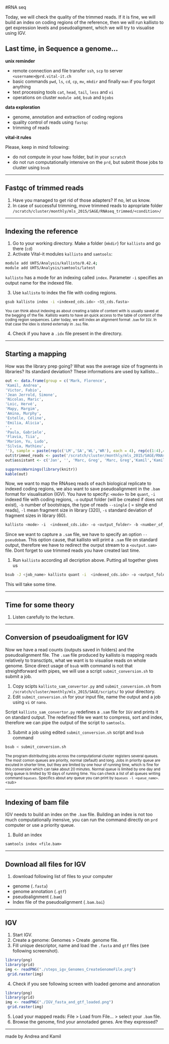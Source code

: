 #RNA seq

Today, we will check the quality of the trimmed reads. If it is fine, we will build an index on coding regions of the reference, then we will run kallisto to get expression levels and pseudoaligment, which we will try to visualise using IGV.

## Last time, in Sequence a genome...

**unix reminder**

- remote connection and file transfer `ssh`, `scp` to server `<username>@prd.vital-it.ch`
- basic commands `pwd`, `ls`, `cd`, `cp`, `mv`, `mkdir` and finally `man` if you forgot anything
- text processing tools `cat`, `head`, `tail`, `less` and `vi`
- operations on cluster `module add`, `bsub` and `bjobs`

**data exploration**

- genome, annotation and extraction of coding regions
- quality control of reads using `fastqc`
- trimming of reads

**vital-it rules**

Please, keep in mind following:

* do not compute in your `home` folder, but in your `scratch`
* do not run computationally intensive on the `prd`, but submit those jobs to cluster using `bsub`

***

## Fastqc of trimmed reads

1. Have you managed to get rid of those adapters? If no, let us know.
2. In case of successful trimming, move trimmed reads to apropriate folder `/scratch/cluster/monthly/mls_2015/SAGE/RNAseq_trimmed/<condition>/`

***

## Indexing the reference

1. Go to your working directory. Make a folder (`mkdir`) for `kallisto` and go there (`cd`)
2. Activate Vital-it modules `kallisto` and `samtools`:

```bash
module add UHTS/Analysis/kallisto/0.42.4;
module add UHTS/Analysis/samtools/latest
```

`kallisto` has a mode for an indexing called `index`. Parameter `-i` specifies an output name for the indexed file. 
 
3. Use `kallisto` to index the file with coding regions.

```bash
gsub kallisto index -i <indexed_cds.idx> <S5_cds.fasta>
```

<sub>
You can think about indexing as about creating a table of content with is usually saved at the begging of the file. Kallisto wants to have an quick access to the table of content of the coding region sequences. Later today, we will index an alignment format `.bam` for `IGV`. In that case the idex is stored externaly in `.bai` file.
</sub>

4. Check if you have a `.idx` file present in the directory.

***

## Starting a mapping

How was the library prep going? What was the average size of fragments in libraries? Its standard deviation? These informations are used by kallisto...

```r

out <- data.frame(group = c('Mark, Florence',
'Kamil, Andrea',
'Victor, Fabio',
'Jean Jerrold, Simone',
'Nicolas, Maric',
'Loic, Hervé',
'Mapy, Margim',
'Amina, Murphy',
'Estelle, Céline',
'Emilia, Alicia',
'',
'Paula, Gabriele',
'Flavia, Tiia',
'Marion, Yu, Ludo',
'Silvia, Mathieu',
''), sample = paste(rep(c('LM','SA','WL','WR'), each = 4), rep(c(1:4),4),sep=''))
out$trimmed_reads <- paste('/scratch/cluster/monthly/mls_2015/SAGE/RNAseq_trimmed/', substr(out$sample,1,2), '/', out$sample, 't.fq.gz' , sep = '')
out$assistant <- c('Jan', '', 'Marc, Greg', 'Marc, Greg','Kamil','Kamil','Linda','Linda','Andrea','Andrea', '', 'Trestan', 'Trestan', 'Kirsten, Oliver','Kirsten, Olivier', '')

suppressWarnings(library(knitr))
kable(out)
```


Now, we want to map the RNAseq reads of each biological replicate to indexed coding regions, we also want to save pseudoalignment in the `.bam` format for visualisation (IGV). You have to specify: `<mode>` to be `quant`, `-i` indexed file with coding regions, `-o` output folder (will be created if does not exist), `-b` number of bootstraps, the type of reads `--single` ( = single end reads), `-l` mean fragment size in library (320), `-s` standard deviation of fragment sizes in library (60).

```bash
kallisto <mode> -i  <indexed_cds.idx> -o <output_folder> -b <number_of_bootstraps> --single -l <mean> -s <sd> <input_files>
```

Since we want to capture a `.sam` file, we have to specify an option `--pseudobam`. This option cause, that kallisto will print a `.sam` file on standard output, therefore we have to redirect the ourput stream to a `<output.sam>` file. Dont forget to use trimmed reads you have created last time. 

1. Run `kallisto` according all decription above. Putting all together gives us

```bash
bsub -J <job_name> kallisto quant -i  <indexed_cds.idx> -o <output_folder> -b 100 --single -l <mean> -s <sd> --pseudobam <input_files> > <output.sam>
```

This will take some time.

***

## Time for some theory

1. Listen carefully to the lecture.

***

## Conversion of pseudoaligment for IGV

Now we have a read counts (outputs saved in folders) and the pseudoalignment file. The `.sam` file produced by kallisto is mapping reads relatively to transctipts, what we want is to visualise reads on whole genome. Since direct usage of `bsub` with command is not that streightforward with pipes, we will use a script `submit_conversion.sh` to submit a job.

1. Copy scipts `kallisto_sam_convertor.py` and `submit_conversion.sh` from `/scratch/cluster/monthly/mls_2015/SAGE/scripts/` to your directory.
2. Edit `submit_conversion.sh` for your input file, name the output and a job using `vi` or `nano`.

Script `kallisto_sam_convertor.py` redefines a `.sam` file for `IGV` and prints it on standard output. The redefined file we want to compress, sort and index, therefore we can pipe the output of the script to `samtools`. 

3. Submit a job using edited `submit_conversion.sh` script and `bsub` command

```bash
bsub < submit_conversion.sh
```

<sub>
The program distributing jobs across the computational cluster registers several queues. The most comon queues are priority, normal (default) and long. Jobs in priority queue are excuted in shorter time, but they are limited by one hour of running time, which is fine for this conversion which can take about 20 minutes. Normal queue is limited by one day and long queue is limited by 10 days of running time. You can check a list of all queues writing command `bqueues`. Specifics about any queue you can print by `bqueues -l <queue_name>`.
<sub\>

***

## Indexing of bam file

IGV needs to build an index on the `.bam` file. Building an index is not too much computationally inensive, you can run the command directly on `prd` computer or use a priority queue.

1. Build an index

```
samtools index <file.bam>
```

***

## Download all files for IGV

1. download following list of files to your computer

- genome (`.fasta`)
- genome annotation (`.gtf`)
- pseudoalignment (`.bam`)
- Index file of the pseudoalignment (`.bam.bai`)

***

## IGV

1. Start IGV.
2. Create a genome: Genomes > Create .genome file.
3. Fill unique descriptor, name and load the `.fasta` and `gtf` files (see following screenshot).

```r
library(png)
library(grid)
img <- readPNG("./steps_igv_Genomes_CreateGenomeFile.png")
 grid.raster(img)
```

4. Check if you see following screen with loaded genome and annonation

```r
library(png)
library(grid)
img <- readPNG("./IGV_fasta_and_gtf_loaded.png")
 grid.raster(img)
```

5. Load your mapped reads: File > Load from File... > select your `.bam` file.
6. Browse the genome, find your annotaded genes. Are they expressed?

***

made by Andrea and Kamil